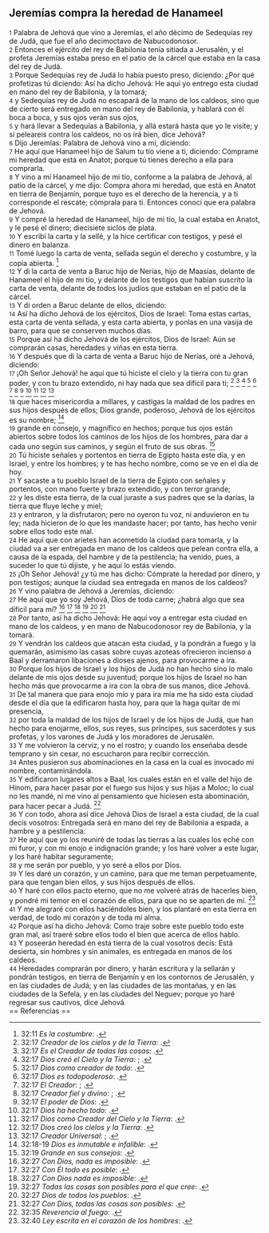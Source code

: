 == Jeremías compra la heredad de Hanameel ==

{{anchor|1}} <small>1</small> Palabra de Jehová que vino a Jeremías, el año décimo de Sedequías rey de Judá, que fue el año decimoctavo de Nabucodonosor.<br>
{{anchor|2}} <small>2</small> Entonces el ejército del rey de Babilonia tenía sitiada a Jerusalén, y el profeta Jeremías estaba preso en el patio de la cárcel que estaba en la casa del rey de Judá.<br>
{{anchor|3}} <small>3</small> Porque Sedequías rey de Judá lo había puesto preso, diciendo: ¿Por qué profetizas tú diciendo: Así ha dicho Jehová: He aquí yo entrego esta ciudad en mano del rey de Babilonia, y la tomará;<br>
{{anchor|4}} <small>4</small> y Sedequías rey de Judá no escapará de la mano de los caldeos, sino que de cierto será entregado en mano del rey de Babilonia, y hablará con él boca a boca, y sus ojos verán sus ojos,<br>
{{anchor|5}} <small>5</small> y hará llevar a Sedequías a Babilonia, y allá estará hasta que yo le visite; y si peleareis contra los caldeos, no os irá bien, dice Jehová?<br>
{{anchor|6}} <small>6</small> Dijo Jeremías: Palabra de Jehová vino a mí, diciendo:<br>
{{anchor|7}} <small>7</small> He aquí que Hanameel hijo de Salum tu tío viene a ti, diciendo: Cómprame mi heredad que está en Anatot; porque tú tienes derecho a ella para comprarla.<br>
{{anchor|8}} <small>8</small> Y vino a mí Hanameel hijo de mi tío, conforme a la palabra de Jehová, al patio de la cárcel, y me dijo: Compra ahora mi heredad, que está en Anatot en tierra de Benjamín, porque tuyo es el derecho de la herencia, y a ti corresponde el rescate; cómprala para ti. Entonces conocí que era palabra de Jehová.<br>
{{anchor|9}} <small>9</small> Y compré la heredad de Hanameel, hijo de mi tío, la cual estaba en Anatot, y le pesé el dinero; diecisiete siclos de plata.<br>
{{anchor|10}} <small>10</small> Y escribí la carta y la sellé, y la hice certificar con testigos, y pesé el dinero en balanza.<br>
{{anchor|11}} <small>11</small> Tomé luego la carta de venta, sellada según el derecho y costumbre, y la copia abierta. <ref>32:11 ''Es la costumbre'': {{lib|LU|70|11|6}}.</ref><br>
{{anchor|12}} <small>12</small> Y di la carta de venta a Baruc hijo de Nerías, hijo de Maasías, delante de Hanameel el hijo de mi tío, y delante de los testigos que habían suscrito la carta de venta, delante de todos los judíos que estaban en el patio de la cárcel.<br>
{{anchor|13}} <small>13</small> Y di orden a Baruc delante de ellos, diciendo:<br>
{{anchor|14}} <small>14</small> Así ha dicho Jehová de los ejércitos, Dios de Israel: Toma estas cartas, esta carta de venta sellada, y esta carta abierta, y ponlas en una vasija de barro, para que se conserven muchos días.<br>
{{anchor|15}} <small>15</small> Porque así ha dicho Jehová de los ejércitos, Dios de Israel: Aún se comprarán casas, heredades y viñas en esta tierra.<br>
{{anchor|16}} <small>16</small> Y después que di la carta de venta a Baruc hijo de Nerías, oré a Jehová, diciendo:<br>
{{anchor|17}} <small>17</small> ¡Oh Señor Jehová! he aquí que tú hiciste el cielo y la tierra con tu gran poder, y con tu brazo extendido, ni hay nada que sea difícil para ti; <ref>32:17 ''Creador de los cielos y de la Tierra'': {{lib|LU|128|1|10}}.</ref> <ref>32:17 ''Es el Creador de todas las cosas'': {{lib|LU|131|10|2}}.</ref> <ref>32:17 ''Dios creó el Cielo y la Tierra'': {{lib|LU|131|2|2}}; {{lib|LU|92|6|6}}.</ref> <ref>32:17 ''Dios como creador de todo'': {{lib|LU|95|5|9}}.</ref> <ref>32:17 ''Dios es todopoderoso'': {{lib|LU|131|10|3}}.</ref> <ref>32:17 ''El Creador'': {{lib|LU|131|10|6}}; {{lib|LU|131|10|6}}.</ref> <ref>32:17 ''Creador fiel y divino'': {{lib|LU|2|1|2}}; {{lib|LU|2|1|2}}.</ref> <ref>32:17 ''El poder de Dios'': {{lib|LU|1|1|4}}.</ref> <ref>32:17 ''Dios ha hecho todo'': {{lib|LU|6|1|3}}.</ref> <ref>32:17 ''Dios como Creador del Cielo y la Tierra'': {{lib|LU|0|2|9}}.</ref> <ref>32:17 ''Dios creó los cielos y la Tierra'': {{lib|LU|1|0|1}}.</ref> <ref>32:17 ''Creador Universal'': {{lib|LU|142|3|7}}; {{lib|LU|142|3|7}}.</ref><br>
{{anchor|18}} <small>18</small> que haces misericordia a millares, y castigas la maldad de los padres en sus hijos después de ellos; Dios grande, poderoso, Jehová de los ejércitos es su nombre; <ref>32:18-19 ''Dios es inmutable e infalible'': {{lib|LU|2|2|2}}.</ref><br>
{{anchor|19}} <small>19</small> grande en consejo, y magnífico en hechos; porque tus ojos están abiertos sobre todos los caminos de los hijos de los hombres, para dar a cada uno según sus caminos, y según el fruto de sus obras. <ref>32:19 ''Grande en sus consejos'': {{lib|LU|97|6|4}}.</ref><br>
{{anchor|20}} <small>20</small> Tú hiciste señales y portentos en tierra de Egipto hasta este día, y en Israel, y entre los hombres; y te has hecho nombre, como se ve en el día de hoy.<br>
{{anchor|21}} <small>21</small> Y sacaste a tu pueblo Israel de la tierra de Egipto con señales y portentos, con mano fuerte y brazo extendido, y con terror grande;<br>
{{anchor|22}} <small>22</small> y les diste esta tierra, de la cual juraste a sus padres que se la darías, la tierra que fluye leche y miel;<br>
{{anchor|23}} <small>23</small> y entraron, y la disfrutaron; pero no oyeron tu voz, ni anduvieron en tu ley; nada hicieron de lo que les mandaste hacer; por tanto, has hecho venir sobre ellos todo este mal.<br>
{{anchor|24}} <small>24</small> He aquí que con arietes han acometido la ciudad para tomarla, y la ciudad va a ser entregada en mano de los caldeos que pelean contra ella, a causa de la espada, del hambre y de la pestilencia; ha venido, pues, a suceder lo que tú dijiste, y he aquí lo estás viendo.<br>
{{anchor|25}} <small>25</small> ¡Oh Señor Jehová! ¿y tú me has dicho: Cómprate la heredad por dinero, y pon testigos; aunque la ciudad sea entregada en manos de los caldeos?<br>
{{anchor|26}} <small>26</small> Y vino palabra de Jehová a Jeremías, diciendo:<br>
{{anchor|27}} <small>27</small> He aquí que yo soy Jehová, Dios de toda carne; ¿habrá algo que sea difícil para mí? <ref>32:27 ''Con Dios, nada es imposible'': {{lib|LU|163|3|2}}.</ref> <ref>32:27 ''Con Él todo es posible'': {{lib|LU|3|2|2}}.</ref> <ref>32:27 ''Con Dios nada es imposible'': {{lib|LU|26|5|3}}.</ref> <ref>32:27 ''Todas las cosas son posibles para el que cree'': {{lib|LU|158|5|2}}.</ref> <ref>32:27 ''Dios de todos los pueblos'': {{lib|LU|97|6|2}}.</ref> <ref>32:27 ''Con Dios, todas las cosas son posibles'': {{lib|LU|131|10|2}}.</ref><br>
{{anchor|28}} <small>28</small> Por tanto, así ha dicho Jehová: He aquí voy a entregar esta ciudad en mano de los caldeos, y en mano de Nabucodonosor rey de Babilonia, y la tomará.<br>
{{anchor|29}} <small>29</small> Y vendrán los caldeos que atacan esta ciudad, y la pondrán a fuego y la quemarán, asimismo las casas sobre cuyas azoteas ofrecieron incienso a Baal y derramaron libaciones a dioses ajenos, para provocarme a ira.<br>
{{anchor|30}} <small>30</small> Porque los hijos de Israel y los hijos de Judá no han hecho sino lo malo delante de mis ojos desde su juventud; porque los hijos de Israel no han hecho más que provocarme a ira con la obra de sus manos, dice Jehová.<br>
{{anchor|31}} <small>31</small> De tal manera que para enojo mío y para ira mía me ha sido esta ciudad desde el día que la edificaron hasta hoy, para que la haga quitar de mi presencia,<br>
{{anchor|32}} <small>32</small> por toda la maldad de los hijos de Israel y de los hijos de Judá, que han hecho para enojarme, ellos, sus reyes, sus príncipes, sus sacerdotes y sus profetas, y los varones de Judá y los moradores de Jerusalén.<br>
{{anchor|33}} <small>33</small> Y me volvieron la cerviz, y no el rostro; y cuando los enseñaba desde temprano y sin cesar, no escucharon para recibir corrección.<br>
{{anchor|34}} <small>34</small> Antes pusieron sus abominaciones en la casa en la cual es invocado mi nombre, contaminándola.<br>
{{anchor|35}} <small>35</small> Y edificaron lugares altos a Baal, los cuales están en el valle del hijo de Hinom, para hacer pasar por el fuego sus hijos y sus hijas a Moloc; lo cual no les mandé, ni me vino al pensamiento que hiciesen esta abominación, para hacer pecar a Judá. <ref>32:35 ''Reverencia al fuego'': {{lib|LU|85|4|4}}.</ref><br>
{{anchor|36}} <small>36</small> Y con todo, ahora así dice Jehová Dios de Israel a esta ciudad, de la cual decís vosotros: Entregada será en mano del rey de Babilonia a espada, a hambre y a pestilencia:<br>
{{anchor|37}} <small>37</small> He aquí que yo los reuniré de todas las tierras a las cuales los eché con mi furor, y con mi enojo e indignación grande; y los haré volver a este lugar, y los haré habitar seguramente;<br>
{{anchor|38}} <small>38</small> y me serán por pueblo, y yo seré a ellos por Dios.<br>
{{anchor|39}} <small>39</small> Y les daré un corazón, y un camino, para que me teman perpetuamente, para que tengan bien ellos, y sus hijos después de ellos.<br>
{{anchor|40}} <small>40</small> Y haré con ellos pacto eterno, que no me volveré atrás de hacerles bien, y pondré mi temor en el corazón de ellos, para que no se aparten de mí. <ref>32:40 ''Ley escrita en el corazón de los hombres'': {{lib|LU|121|7|5}}.</ref><br>
{{anchor|41}} <small>41</small> Y me alegraré con ellos haciéndoles bien, y los plantaré en esta tierra en verdad, de todo mi corazón y de toda mi alma.<br>
{{anchor|42}} <small>42</small> Porque así ha dicho Jehová: Como traje sobre este pueblo todo este gran mal, así traeré sobre ellos todo el bien que acerca de ellos hablo.<br>
{{anchor|43}} <small>43</small> Y poseerán heredad en esta tierra de la cual vosotros decís: Está desierta, sin hombres y sin animales, es entregada en manos de los caldeos.<br>
{{anchor|44}} <small>44</small> Heredades comprarán por dinero, y harán escritura y la sellarán y pondrán testigos, en tierra de Benjamín y en los contornos de Jerusalén, y en las ciudades de Judá; y en las ciudades de las montañas, y en las ciudades de la Sefela, y en las ciudades del Neguev; porque yo haré regresar sus cautivos, dice Jehová.<br>
== Referencias ==

<references />
